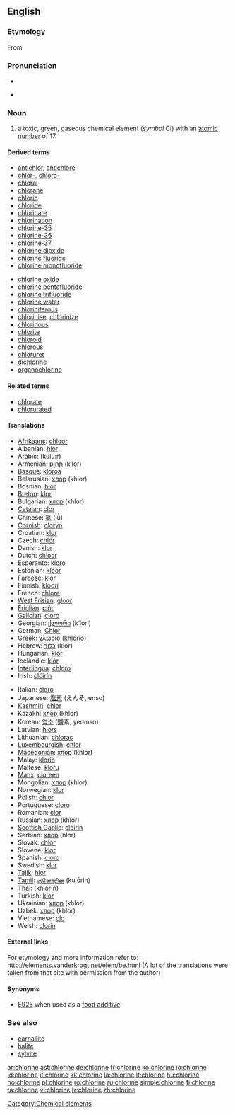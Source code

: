 ==English==
{{elements|Cl|sulfur|S|argon|Ar}}

===Etymology===
From {{etyl|grc|en}} {{term|χλωρός||pale green|tr=khlōros|lang=grc|sc=polytonic}}

===Pronunciation===
* {{audio|en-us-chlorine.ogg|Audio (US)}}
* {{IPA|/ˈklɔriːn/}}
*: {{rhymes|ɔːrɪn}}

===Noun===
{{en-noun|-}}
{{wikipedia}}

# a toxic, green, gaseous chemical element (''symbol'' Cl) with an [[atomic number]] of 17.

====Derived terms====
{{top2}}
* [[antichlor]], [[antichlore]]
* [[chlor-]], [[chloro-]]
* [[chloral]]
* [[chlorane]]
* [[chloric]]
* [[chloride]]
* [[chlorinate]]
* [[chlorination]]
* [[chlorine-35]]
* [[chlorine-36]]
* [[chlorine-37]]
* [[chlorine dioxide]]
* [[chlorine fluoride]]
* [[chlorine monofluoride]]
{{mid2}}
* [[chlorine oxide]]
* [[chlorine pentafluoride]]
* [[chlorine trifluoride]]
* [[chlorine water]]
* [[chloriniferous]]
* [[chlorinise]], [[chlorinize]]
* [[chlorinous]]
* [[chlorite]]
* [[chloroid]]
* [[chlorous]]
* [[chloruret]]
* [[dichlorine]]
* [[organochlorine]]
{{bottom}}

====Related terms====
* [[chlorate]]
* [[chlorurated]]

====Translations====
{{top}}
* [[Afrikaans]]: [[chloor]]
* Albanian: [[hlor]]
* Arabic: {{Arab|[[كلور]]}} (kulú:r) {{m}}
* Armenian: [[քլոր]] (k‘lor)
* [[Basque]]: [[kloroa]]
* Belarusian: [[хлор]] (khlor) {{m}}
* Bosnian: [[hlor]]
* [[Breton]]: [[klor]] {{m}}
* Bulgarian: [[хлор]] (khlor) {{m}}
* [[Catalan]]: [[clor]]
* Chinese: [[氯]] (lǜ)
* [[Cornish]]: [[cloryn]]
* Croatian: [[klor]]
* Czech: [[chlór]] {{m}}
* Danish: [[klor]]
* Dutch: [[chloor]] {{m}}
* Esperanto: [[kloro]]
* Estonian: [[kloor]]
* Faroese: [[klor]]
* Finnish: [[kloori]]
* French: [[chlore]] {{m}}
* [[West Frisian]]: [[gloor]]
* [[Friulian]]: [[clôr]]
* [[Galician]]: [[cloro]]
* Georgian: [[ქლორი]] (k‘lori)
* German: [[Chlor]] {{n}}
* Greek: [[χλώριο]] (khlório) {{n}}
* Hebrew: [[כלור]] (klor)
* Hungarian: [[klór]]
* Icelandic: [[klór]]
* [[Interlingua]]: [[chloro]]
* Irish: [[clóirín]]
{{mid}}
* Italian: [[cloro]] {{m}}
* Japanese: [[塩素]] (えんそ, enso)
* [[Kashmiri]]: [[chlor]]
* Kazakh: [[хлор]] (khlor)
* Korean: [[염소]] (鹽素, yeomso)
* Latvian: [[hlors]]
* Lithuanian: [[chloras]]
* [[Luxembourgish]]: [[chlor]]
* [[Macedonian]]: [[хлор]] (khlor) {{m}}
* Malay: [[klorin]]
* Maltese: [[kloru]]
* [[Manx]]: [[cloreen]]
* Mongolian: [[хлор]] (khlor)
* Norwegian: [[klor]]
* Polish: [[chlor]] {{m}}
* Portuguese: [[cloro]] {{m}}
* Romanian: [[clor]] {{n}}
* Russian: [[хлор]] (khlor) {{m}}
* [[Scottish Gaelic]]: [[clòirin]]
* Serbian: [[хлор]] (hlor) {{m}}
* Slovak: [[chlór]]
* Slovene: [[klor]]
* Spanish: [[cloro]] {{m}}
* Swedish: [[klor]]
* [[Tajik]]: [[hlor]]
* [[Tamil]]: [[குளோரின்]] (kuļōrin)
* Thai: {{Thai|[[คลอรีน]]}} (khlorīn)
* Turkish: [[klor]]
* Ukrainian: [[хлор]] (khlor) {{m}}
* Uzbek: [[хлор]] (khlor)
* Vietnamese: [[clo]]
* Welsh: [[clorin]]
{{bottom}}

====External links====
For etymology and more information refer to:
http://elements.vanderkrogt.net/elem/be.html
(A lot of the translations were taken from that site with permission from the author)

====Synonyms====
* [[E925]] when used as a [[food additive]]

===See also===
* [[carnallite]]
* [[halite]]
* [[sylvite]]

[[Category:Chemical elements]]

[[ar:chlorine]]
[[ast:chlorine]]
[[de:chlorine]]
[[fr:chlorine]]
[[ko:chlorine]]
[[io:chlorine]]
[[id:chlorine]]
[[it:chlorine]]
[[kk:chlorine]]
[[la:chlorine]]
[[lt:chlorine]]
[[hu:chlorine]]
[[no:chlorine]]
[[pl:chlorine]]
[[ro:chlorine]]
[[ru:chlorine]]
[[simple:chlorine]]
[[fi:chlorine]]
[[ta:chlorine]]
[[vi:chlorine]]
[[tr:chlorine]]
[[zh:chlorine]]